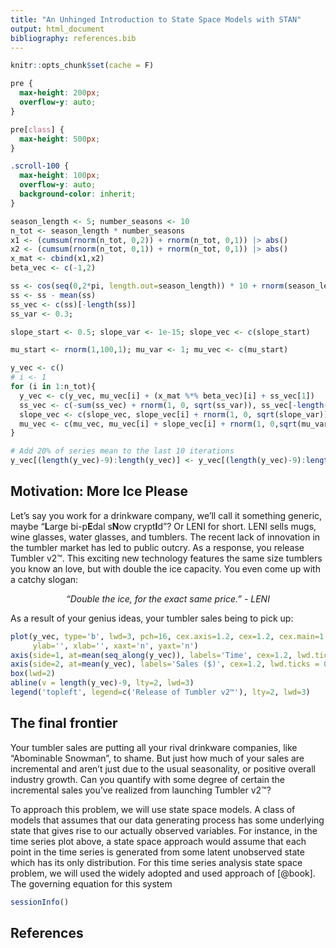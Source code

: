```yaml
---
title: "An Unhinged Introduction to State Space Models with STAN"
output: html_document
bibliography: references.bib
---
```

```r
knitr::opts_chunk$set(cache = F)
```

```css
pre {
  max-height: 200px;
  overflow-y: auto;
}

pre[class] {
  max-height: 500px;
}

.scroll-100 {
  max-height: 100px;
  overflow-y: auto;
  background-color: inherit;
}
```

```r
season_length <- 5; number_seasons <- 10
n_tot <- season_length * number_seasons
x1 <- (cumsum(rnorm(n_tot, 0,2)) + rnorm(n_tot, 0,1)) |> abs()
x2 <- (cumsum(rnorm(n_tot, 0,1)) + rnorm(n_tot, 0,1)) |> abs()
x_mat <- cbind(x1,x2)
beta_vec <- c(-1,2)

ss <- cos(seq(0,2*pi, length.out=season_length)) * 10 + rnorm(season_length, 0, 2)
ss <- ss - mean(ss)
ss_vec <- c(ss)[-length(ss)]
ss_var <- 0.3;

slope_start <- 0.5; slope_var <- 1e-15; slope_vec <- c(slope_start)

mu_start <- rnorm(1,100,1); mu_var <- 1; mu_vec <- c(mu_start)

y_vec <- c()
# i <- 1
for (i in 1:n_tot){
  y_vec <- c(y_vec, mu_vec[i] + (x_mat %*% beta_vec)[i] + ss_vec[1])
  ss_vec <- c(-sum(ss_vec) + rnorm(1, 0, sqrt(ss_var)), ss_vec[-length(ss_vec)])
  slope_vec <- c(slope_vec, slope_vec[i] + rnorm(1, 0, sqrt(slope_var)))
  mu_vec <- c(mu_vec, mu_vec[i] + slope_vec[i] + rnorm(1, 0,sqrt(mu_var)))
}

# Add 20% of series mean to the last 10 iterations
y_vec[(length(y_vec)-9):length(y_vec)] <- y_vec[(length(y_vec)-9):length(y_vec)] + 10
```


## Motivation: More Ice Please
Let's say you work for a drinkware company, we'll call it something generic, maybe "**L**arge bi-p**E**dal s**N**ow crypt**I**d"? Or LENI for short. LENI sells mugs, wine glasses, water glasses, and tumblers. The recent lack of innovation in the tumbler market has led to public outcry. As a response, you release Tumbler v2™. This exciting new technology features the same size tumblers you know an love, but with double the ice capacity. You even come up with a catchy slogan:

<center>
*"Double the ice, for the exact same price." - LENI*
</center>

As a result of your genius ideas, your tumbler sales being to pick up:

```r
plot(y_vec, type='b', lwd=3, pch=16, cex.axis=1.2, cex=1.2, cex.main=1.5, main='Tumbler v2™ Trend',
     ylab='', xlab='', xaxt='n', yaxt='n')
axis(side=1, at=mean(seq_along(y_vec)), labels='Time', cex=1.2, lwd.ticks = 0)
axis(side=2, at=mean(y_vec), labels='Sales ($)', cex=1.2, lwd.ticks = 0)
box(lwd=2)
abline(v = length(y_vec)-9, lty=2, lwd=3)
legend('topleft', legend=c('Release of Tumbler v2™'), lty=2, lwd=3)
```


## The final frontier
Your tumbler sales are putting all your rival drinkware companies, like "Abominable Snowman", to shame. But just how much of your sales are incremental and aren't just due to the usual seasonality, or positive overall industry growth. Can you quantify with some degree of certain the incremental sales you've realized from launching Tumbler v2™?

To approach this problem, we will use state space models. A class of models that assumes that our data generating process has some underlying state that gives rise to our actually observed variables. For instance, in the time series plot above, a state space approach would assume that each point in the time series is generated from some latent unobserved state which has its only distribution. For this time series analysis state space problem, we will used the widely adopted and used approach of [@book]. The governing equation for this system 



```r
sessionInfo()
```

## References

<div id="refs"></div>